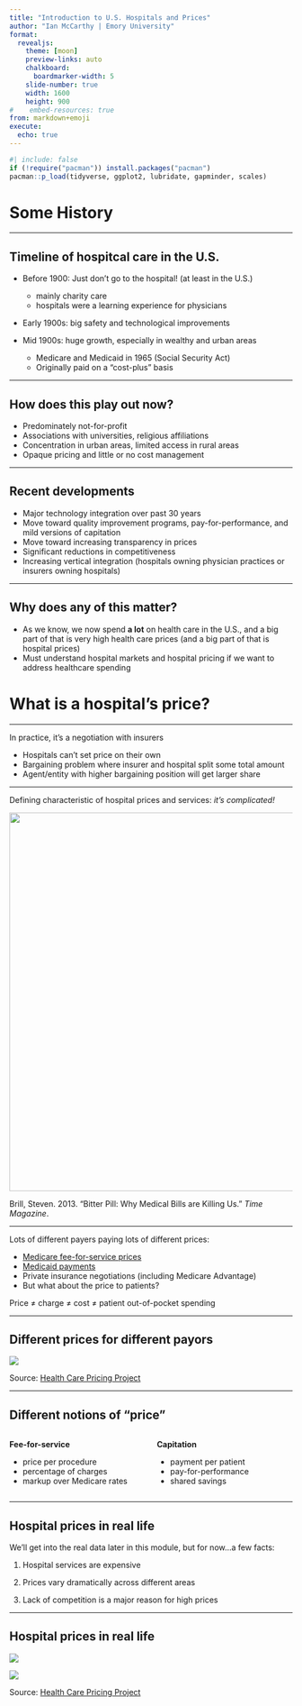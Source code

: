 ```yaml
---
title: "Introduction to U.S. Hospitals and Prices"
author: "Ian McCarthy | Emory University"
format: 
  revealjs:
    theme: [moon]
    preview-links: auto
    chalkboard:
      boardmarker-width: 5
    slide-number: true
    width: 1600
    height: 900    
#    embed-resources: true
from: markdown+emoji
execute: 
  echo: true
---
```


```r
#| include: false
if (!require("pacman")) install.packages("pacman")
pacman::p_load(tidyverse, ggplot2, lubridate, gapminder, scales)
```

# Some History

---

## Timeline of hospitcal care in the U.S.

- Before 1900: Just don't go to the hospital! (at least in the U.S.)
  - mainly charity care
  - hospitals were a learning experience for physicians

- Early 1900s: big safety and technological improvements

- Mid 1900s: huge growth, especially in wealthy and urban areas
  - Medicare and Medicaid in 1965 (Social Security Act)
  - Originally paid on a "cost-plus" basis

---

## How does this play out now?

- Predominately not-for-profit
- Associations with universities, religious affiliations
- Concentration in urban areas, limited access in rural areas
- Opaque pricing and little or no cost management

---

## Recent developments

- Major technology integration over past 30 years
- Move toward quality improvement programs, pay-for-performance, and mild versions of capitation
- Move toward increasing transparency in prices
- Significant reductions in competitiveness
- Increasing vertical integration (hospitals owning physician practices or insurers owning hospitals)

---

## Why does any of this matter?

- As we know, we now spend **a lot** on health care in the U.S., and a big part of that is very high health care prices (and a big part of that is hospital prices)
- Must understand hospital markets and hospital pricing if we want to address healthcare spending

# What is a hospital's **price**?

---

In practice, it's a negotiation with insurers


- Hospitals can't set price on their own
- Bargaining problem where insurer and hospital split some total amount
- Agent/entity with higher bargaining position will get larger share


---

Defining characteristic of hospital prices and services: *it's complicated!*

::: {layout="[[-1], [1], [-1]]"}
![](../figures/BillExample.jpg){fig-align="center" width="7in"}
:::

::: aside
Brill, Steven. 2013. "Bitter Pill: Why Medical Bills are Killing Us." *Time Magazine*.
:::


---

Lots of different payers paying lots of different prices:

- [Medicare fee-for-service prices](https://www.cms.gov/Outreach-and-Education/Medicare-Learning-Network-MLN/MLNProducts/Downloads/AcutePaymtSysfctsht.pdf)
- [Medicaid payments](https://www.kff.org/report-section/understanding-medicaid-hospital-payments-and-the-impact-of-recent-policy-changes-issue-brief/)
- Private insurance negotiations (including Medicare Advantage)
- But what about the price to patients?

::: {.fragment}
Price $\neq$ charge $\neq$ cost $\neq$ patient out-of-pocket spending
:::

---

## Different prices for different payors

::: {layout="[[-1], [1], [-1]]"}
![](../figures/DifferentPrices.jpg){fig-align="center"}
:::

::: aside
Source: [Health Care Pricing Project](https://healthcarepricingproject.org/)
:::


---

## Different notions of "price"

:::: {.columns}

::: {.column width="50%"}
**Fee-for-service**

- price per procedure
- percentage of charges
- markup over Medicare rates

:::

::: {.column width="50%"}
**Capitation**

- payment per patient
- pay-for-performance
- shared savings

:::

::::

---

## Hospital prices in real life

We'll get into the real data later in this module, but for now...a few facts:

1. Hospital services are expensive

2. Prices vary dramatically across different areas

3. Lack of competition is a major reason for high prices

---

## Hospital prices in real life

::: {layout-ncol=2}

![](../figures/HC_var_withinmkt_hip_ga_atlanta.png)

![](../figures/HC_var_withinmkt_kmri_ga_atlanta.png)

:::

::: aside
Source: [Health Care Pricing Project](https://healthcarepricingproject.org)
:::
